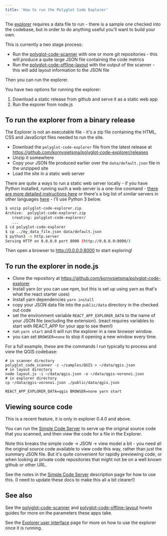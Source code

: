 ```yaml
---
title: 'How to run the Polyglot Code Explorer'
---
```


The [explorer](/tools/explorer/description) requires a data file to run - there is a sample one checked into the codebase, but in order to do anything useful you'll want to build your own.

This is currently a two stage process:

- Run the [polyglot-code-scanner](/tools/scanner/howto) with one or more git repositories - this will produce a quite large JSON file containing the code metrics
- Run the [polyglot-code-offline-layout](/tools/layout/howto) with the output of the scanner - this will add layout information to the JSON file

Then you can run the explorer.

You have two options for running the explorer:

1. Download a static release from github and serve it as a static web app
2. Run the exporer from node.js

## To run the explorer from a binary release

The Explorer is not an executable file - it's a zip file containing the HTML, CSS and JavaScript files needed to run the site.

- Download the `polyglot-code-explorer` file from the latest release at <https://github.com/kornysietsma/polyglot-code-explorer/releases> 
- Unzip it somewhere
- Copy your JSON file produced earlier over the `data/default.json` file in the unzipped site
- Load the site in a static web server

There are quite a ways to run a static web server locally - if you have Python installed, running such a web server is a one-line coomand - [there are more detailed instructions here](https://developer.mozilla.org/en-US/docs/Learn/Common_questions/set_up_a_local_testing_server) or there's a big list of similar servers in other languages [here](https://gist.github.com/willurd/5720255) - I'll use Python 3 below.

```sh
$ unzip polyglot-code-explorer.zip
Archive:  polyglot-code-explorer.zip
   creating: polyglot-code-explorer/
   ...
$ cd polyglot-code-explorer
$ cp ../my_data_file.json data/default.json
$ python3 -m http.server
Serving HTTP on 0.0.0.0 port 8000 (http://0.0.0.0:8000/)
```

Then open a browser to <http://0.0.0.0:8000> to start exploring!

## To run the explorer in node.js

- Clone the repository at https://github.com/kornysietsma/polyglot-code-explorer
- Install yarn (or you can use npm, but this is set up using yarn as that's what the react starter uses)
- Install yarn dependencies `yarn install`
- copy your JSON data file into the `public/data` directory in the checked out code
- set the environment variable `REACT_APP_EXPLORER_DATA` to the name of your JSON file (excluding the extension).  (react requires variables to start with REACT_APP for your app to see them!)
- run `yarn start` and it will run the explorer in a new browser window.
- you can set `BROWSER=none` to stop it opening a new window every time.

For a full example, these are the commands I run typically to process and view the QGIS codebase:

```shell
# in scanner directory
polyglot_code_scanner -c ~/samples/QGIS > ~/data/qgis.json
# in layout directory
node layout.js -i ~/data/qgis.json -o ~/data/qgis-voronoi.json
# in explorer directory
cp ~/data/qgis-voronoi.json ./public/data/qgis.json

REACT_APP_EXPLORER_DATA=qgis BROWSER=none yarn start
```

## Viewing source code

This is a recent feature, it is only in explorer 0.4.0 and above.

You can run the [Simple Code Server](/tools/simple-code-server) to serve up the original source code that you scanned, and then view the code for a file in the Explorer.

Note this breaks the simple code -> JSON -> view model a bit - you need all the original source code available to view code this way, rather than just the summary JSON file.  But it's quite convenient for rapidly previewing code, or when looking at private code repositories that might not be on a well known github or other URL.

See the notes in the [Simple Code Server](/tools/simple-code-server) description page for how to use this.  (I need to update these docs to make this all a bit clearer!)

## See also

See the [polyglot-code-scanner](/tools/scanner/howto) and [polyglot-code-offline-layout](/tools/layout/howto) howto guides for more on the parameters these apps take.

See the [Explorer user interface](/tools/explorer/ui) page for more on how to use the explorer once it is running.